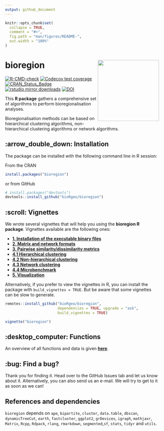 ```yaml
---
output: github_document
---
```


<!-- README.md is generated from README.Rmd. Please edit that file -->

```r
knitr::opts_chunk$set(
  collapse = TRUE,
  comment = "#>",
  fig.path = "man/figures/README-",
  out.width = "100%"
)
```

# bioregion <img src="man/figures/logo.svg" align="right" alt="" width="200" />

<!-- badges: start -->
[![R-CMD-check](https://github.com/bioRgeo/bioregion/workflows/R-CMD-check/badge.svg)](https://github.com/bioRgeo/bioregion/actions)
[![Codecov test coverage](https://codecov.io/gh/bioRgeo/bioregion/branch/master/graph/badge.svg)](https://app.codecov.io/gh/bioRgeo/bioregion?branch=master)
[![CRAN_Status_Badge](http://www.r-pkg.org/badges/version/bioregion)](https://cran.r-project.org/package=bioregion) 
[![rstudio mirror downloads](http://cranlogs.r-pkg.org/badges/bioregion)](https://r-pkg.org:443/pkg/bioregion)
[![DOI](https://zenodo.org/badge/612244739.svg)](https://zenodo.org/doi/10.5281/zenodo.10843109)
<!-- badges: end -->

This **R package** gathers a comprehensive set of algorithms to perform
bioregionalisation analyses. 

Bioregionalisation methods can be based on 
hierarchical clustering algorithms, non-hierarchical clustering algorithms or 
network algorithms.

## :arrow_double_down: Installation

The package can be installed with the following command line in R session:

From the CRAN

``` r
install.packages("bioregion")
```

or from GitHub

``` r
# install.packages("devtools")
devtools::install_github("bioRgeo/bioregion")
```

## :scroll: Vignettes

We wrote several vignettes that will help you using the **bioregion R package**.
Vignettes available are the following ones: <br>

- **[1. Installation of the executable binary files](https://bioRgeo.github.io/bioregion/articles/a1_install_binary_files.html)**  
- **[2. Matrix and network formats](https://bioRgeo.github.io/bioregion/articles/a2_matrix_and_network_formats.html)**
- **[3. Pairwise similarity/dissimilarity metrics](https://bioRgeo.github.io/bioregion/articles/a3_pairwise_metrics.html)** 
- **[4.1 Hierarchical clustering](https://bioRgeo.github.io/bioregion/articles/a4_1_hierarchical_clustering.html)** 
- **[4.2 Non-hierarchical clustering](https://bioRgeo.github.io/bioregion/articles/a4_2_non_hierarchical_clustering.html)** 
- **[4.3 Network clustering](https://bioRgeo.github.io/bioregion/articles/a4_3_network_clustering.html)** 
- **[4.4 Microbenchmark](https://bioRgeo.github.io/bioregion/articles/a4_4_microbenchmark.html)** 
- **[5. Visualization](https://bioRgeo.github.io/bioregion/articles/a5_visualization.html)** 

Alternatively, if you prefer to view the vignettes in R, you can install the
package with `build_vignettes = TRUE`. But be aware that some vignettes can be
slow to generate.

```r
remotes::install_github("bioRgeo/bioregion",
                        dependencies = TRUE, upgrade = "ask", 
                        build_vignettes = TRUE)

vignette("bioregion")
```

## :desktop_computer: Functions

An overview of all functions and data is given 
**[here](https://bioRgeo.github.io/bioregion/reference/index.html)**.

## :bug: Find a bug?

Thank you for finding it. Head over to the GitHub Issues tab and let us know
about it. Alternatively, you can also send us an e-mail.
We will try to get to it as soon as we can!

## References and dependencies  

`bioregion` depends on `ape`, `bipartite`, `cluster`, `data.table`, `dbscan`, 
`dynamicTreeCut`, `earth`, `fastcluster`, `ggplot2`, `grDevices`, `igraph`, 
`mathjaxr`, `Matrix`, `Rcpp`, `Rdpack`, `rlang`, `rmarkdown`, `segmented`,`sf`, 
`stats`, `tidyr` and `utils`.
